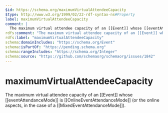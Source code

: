 ```yaml
---
$id: https://schema.org/maximumVirtualAttendeeCapacity
$type: http://www.w3.org/1999/02/22-rdf-syntax-ns#Property
label: maximumVirtualAttendeeCapacity
comment: |
  The maximum virtual attendee capacity of an [[Event]] whose [[eventAttendanceMode]] is [[OnlineEventAttendanceMode]] (or the online aspects, in the case of a [[MixedEventAttendanceMode]]). 
rdfs:comment: "The maximum virtual attendee capacity of an [[Event]] whose [[eventAttendanceMode]] is [[OnlineEventAttendanceMode]] (or the online aspects, in the case of a [[MixedEventAttendanceMode]]). "
rdfs:label: "maximumVirtualAttendeeCapacity"
schema:domainIncludes: "https://schema.org/Event"
schema:isPartOf: "https://pending.schema.org"
schema:rangeIncludes: "https://schema.org/Integer"
schema:source: "https://github.com/schemaorg/schemaorg/issues/1842"
---
```


# maximumVirtualAttendeeCapacity

The maximum virtual attendee capacity of an [[Event]] whose [[eventAttendanceMode]] is [[OnlineEventAttendanceMode]] (or the online aspects, in the case of a [[MixedEventAttendanceMode]]). 

